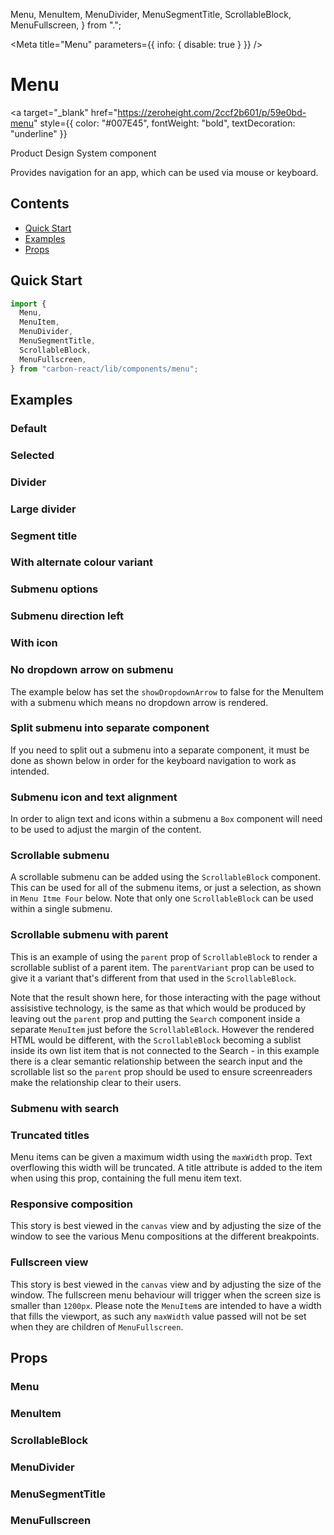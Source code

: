   Menu,
  MenuItem,
  MenuDivider,
  MenuSegmentTitle,
  ScrollableBlock,
  MenuFullscreen,
} from ".";

<Meta title="Menu" parameters={{ info: { disable: true } }} />

# Menu

<a
  target="_blank"
  href="https://zeroheight.com/2ccf2b601/p/59e0bd-menu"
  style={{ color: "#007E45", fontWeight: "bold", textDecoration: "underline" }}
>
  Product Design System component
</a>

Provides navigation for an app, which can be used via mouse or keyboard.

## Contents

- [Quick Start](#quick-start)
- [Examples](#examples)
- [Props](#props)

## Quick Start

```javascript
import {
  Menu,
  MenuItem,
  MenuDivider,
  MenuSegmentTitle,
  ScrollableBlock,
  MenuFullscreen,
} from "carbon-react/lib/components/menu";
```

## Examples

### Default

<Canvas>
  <Story name="default" story={stories.DefaultStory} />
</Canvas>

### Selected

<Canvas>
  <Story name="selected" story={stories.SelectedStory} />
</Canvas>

### Divider

<Canvas>
  <Story name="divider" story={stories.DividerStory} />
</Canvas>

### Large divider

<Canvas>
  <Story name="large divider" story={stories.LargeDividerStory} />
</Canvas>

### Segment title

<Canvas>
  <Story name="segment title" story={stories.SegmentTitleStory} />
</Canvas>

### With alternate colour variant

<Canvas>
  <Story name="alternate colour" story={stories.AlternateColourStory} />
</Canvas>

### Submenu options

<Canvas>
  <Story name="submenu options" story={stories.SubmenuOptionsStory} />
</Canvas>

### Submenu direction left

<Canvas>
  <Story
    name="submenu direction left"
    story={stories.SubmenuDirectionLeftStory}
  />
</Canvas>

### With icon

<Canvas>
  <Story name="with icon" story={stories.WithIconStory} />
</Canvas>

### No dropdown arrow on submenu

The example below has set the `showDropdownArrow` to false for the MenuItem with a submenu which means no dropdown arrow
is rendered.

<Canvas>
  <Story
    name="no submenu dropdown arrow"
    story={stories.NoDropdwonArrowOnSubmenuStory}
  />
</Canvas>

### Split submenu into separate component

If you need to split out a submenu into a separate component, it must be done as shown below in order for the keyboard navigation to work as intended.

<Canvas>
  <Story
    name="submenu separate component"
    story={stories.SplitSubmenuIntoSeparateComponentStory}
  />
</Canvas>

### Submenu icon and text alignment

In order to align text and icons within a submenu a `Box` component will need to be used to adjust the margin of the content.

<Canvas>
  <Story name="button icon" story={stories.SubmeuIconAndTextAlignment} />
</Canvas>

### Scrollable submenu

A scrollable submenu can be added using the `ScrollableBlock` component. This can be used for all of the submenu items, or just a selection, as shown in `Menu Itme Four` below.
Note that only one `ScrollableBlock` can be used within a single submenu.

<Canvas>
  <Story name="scrollable submenu" story={stories.ScrollableSubmenuStory} />
</Canvas>

### Scrollable submenu with parent

This is an example of using the `parent` prop of `ScrollableBlock` to render a scrollable sublist of a parent item. The `parentVariant`
prop can be used to give it a variant that's different from that used in the `ScrollableBlock`.

Note that the result shown here, for those interacting with the page without assisistive technology, is the same as that which
would be produced by leaving out the `parent` prop and putting the `Search` component inside a separate `MenuItem` just before the
`ScrollableBlock`. However the rendered HTML would be different, with the `ScrollableBlock` becoming a sublist inside its own list
item that is not connected to the Search - in this example there is a clear semantic relationship between the search input and the
scrollable list so the `parent` prop should be used to ensure screenreaders make the relationship clear to their users.

<Canvas>
  <Story
    name="scrollable submenu with parent item"
    story={stories.ScrollableSubmenuWithParent}
  />
</Canvas>

### Submenu with search

<Canvas>
  <Story name="submenu with search" story={stories.SubmenuWithSearch} />
</Canvas>

### Truncated titles

Menu items can be given a maximum width using the `maxWidth` prop. Text overflowing this width will be truncated.
A title attribute is added to the item when using this prop, containing the full menu item text.

<Canvas>
  <Story name="truncated titles" story={stories.TruncatedTitlesStory} />
</Canvas>

### Responsive composition

This story is best viewed in the `canvas` view and by adjusting the size of the window to see the various Menu compositions
at the different breakpoints.

<Canvas>
  <Story
    name="responsive composition"
    story={stories.ResponsiveCompositionStory}
  />
</Canvas>

### Fullscreen view

This story is best viewed in the `canvas` view and by adjusting the size of the window. The fullscreen menu behaviour will
trigger when the screen size is smaller than `1200px`. Please note the `MenuItem`s are intended to have a width that fills the viewport,
as such any `maxWidth` value passed will not be set when they are children of `MenuFullscreen`.

<Canvas>
  <Story name="fullscreen view" story={stories.FullscreenViewStory} />
</Canvas>

## Props

### Menu

<StyledSystemProps of={Menu} flexBox layout noHeader />

### MenuItem

<StyledSystemProps of={MenuItem} flexBox layout padding noHeader />

### ScrollableBlock

<ArgsTable of={ScrollableBlock} />

### MenuDivider

<ArgsTable of={MenuDivider} />

### MenuSegmentTitle

<ArgsTable of={MenuSegmentTitle} />

### MenuFullscreen

<ArgsTable of={MenuFullscreen} />

